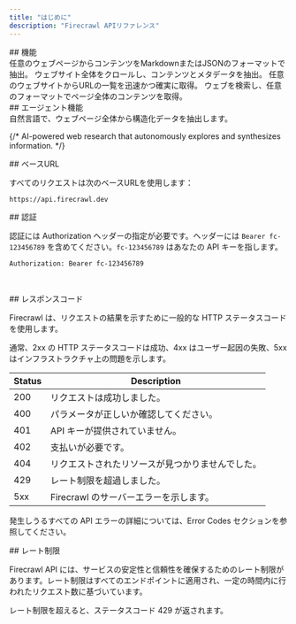 ```yaml
---
title: "はじめに"
description: "Firecrawl APIリファレンス"
---
```


<div id="features">
  ## 機能
</div>

<CardGroup cols={3}>
  <Card title="Scrape" icon="markdown" href="/ja/api-reference/endpoint/scrape" color="FF713C">
    任意のウェブページからコンテンツをMarkdownまたはJSONのフォーマットで抽出。
  </Card>

  <Card title="Crawl" icon="spider" href="/ja/api-reference/endpoint/crawl-post" color="FF713C">
    ウェブサイト全体をクロールし、コンテンツとメタデータを抽出。
  </Card>

  <Card title="Map" icon="map" href="/ja/api-reference/endpoint/map" color="FF713C">
    任意のウェブサイトからURLの一覧を迅速かつ確実に取得。
  </Card>

  <Card title="Search" icon="magnifying-glass" href="/ja/api-reference/endpoint/search" color="FF713C">
    ウェブを検索し、任意のフォーマットでページ全体のコンテンツを取得。
  </Card>
</CardGroup>

<div id="agentic-features">
  ## エージェント機能
</div>

<CardGroup cols={3}>
  <Card title="Extract" icon="barcode-read" href="/ja/api-reference/endpoint/extract" color="FF713C">
    自然言語で、ウェブページ全体から構造化データを抽出します。
  </Card>

  {/* <Card title="Deep Research" icon="brain-circuit" href="/api-reference/endpoint/deep-research" color="FF713C">
      AI-powered web research that autonomously explores and synthesizes information.
    </Card> */}
</CardGroup>

<div id="base-url">
  ## ベースURL
</div>

すべてのリクエストは次のベースURLを使用します：

```bash
https://api.firecrawl.dev 
```

<div id="authentication">
  ## 認証
</div>

認証には Authorization ヘッダーの指定が必要です。ヘッダーには `Bearer fc-123456789` を含めてください。`fc-123456789` はあなたの API キーを指します。

```bash
Authorization: Bearer fc-123456789
```

​

<div id="response-codes">
  ## レスポンスコード
</div>

Firecrawl は、リクエストの結果を示すために一般的な HTTP ステータスコードを使用します。

通常、2xx の HTTP ステータスコードは成功、4xx はユーザー起因の失敗、5xx はインフラストラクチャ上の問題を示します。

Status | Description
--- | ---
200 | リクエストは成功しました。
400 | パラメータが正しいか確認してください。
401 | API キーが提供されていません。
402 | 支払いが必要です。
404 | リクエストされたリソースが見つかりませんでした。
429 | レート制限を超過しました。
5xx | Firecrawl のサーバーエラーを示します。

発生しうるすべての API エラーの詳細については、Error Codes セクションを参照してください。

<div id="rate-limit">
  ## レート制限
</div>

Firecrawl API には、サービスの安定性と信頼性を確保するためのレート制限があります。レート制限はすべてのエンドポイントに適用され、一定の時間内に行われたリクエスト数に基づいています。

レート制限を超えると、ステータスコード 429 が返されます。
